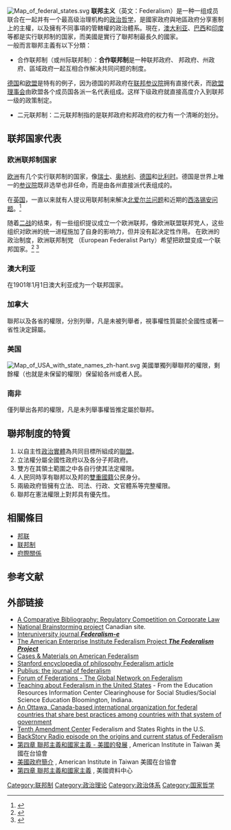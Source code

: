 {{noteTA
|G1=Country
}}
{{提示|联邦制|邦联制}}
[[Image:Map_of_federal_states.svg|thumb]]
'''联邦主义'''（英文：Federalism）是一种一组成员联合在一起并有一个最高级治理机构的[[政治哲学|政治哲学]]，是國家政府與地區政府分享憲制上的主權，以及擁有不同事項的管轄權的政治體系。現在，[[澳大利亚|澳大利亚]]、[[巴西|巴西]]和[[印度|印度]]等都是实行联邦制的国家，而美國是實行了聯邦制最長久的國家。<br>
一般而言聯邦主義有以下分類：
*合作联邦制（或州际联邦制）：'''合作联邦制'''是一种联邦政府、 邦政府、州政府、區域政府一起互相合作解决共同问题的制度。
[[德国|德国]]和[[欧盟|欧盟]]是特有的例子，因为德国的邦政府在[[德国联邦参议院|联邦参议院]]拥有直接代表，而[[欧盟理事会|欧盟理事会]]由欧盟各个成员国各派一名代表组成。这样下级政府就直接高度介入到联邦一级的政策制定。
*二元联邦制：二元联邦制指的是联邦政府和邦政府的权力有一个清晰的划分。

==联邦国家代表==
===欧洲联邦制国家===
[[欧洲|欧洲]]有几个实行联邦制的国家，像[[瑞士|瑞士]]、[[奥地利|奥地利]]、[[德国|德国]]和[[比利时|比利时]]。德国是世界上唯一的[[德国参议院|参议院]]既非选举也非任命，而是由各州直接派代表组成的。

在[[英国|英国]]，一直以来就有人提议用联邦制来解决[[北爱尔兰问题|北爱尔兰问题]]和近期的[[西洛锡安问题|西洛锡安问题]]。<ref>{{cite web|url=http://news.bbc.co.uk/1/hi/uk_politics/talking_politics/82358.stm|title=UK Politics: Talking Politics The West Lothian Question|date=1998-06-01|accessdate=2008-02-07|publisher=BBC News|archive-date=2009-01-15|archive-url=https://web.archive.org/web/20090115100153/http://news.bbc.co.uk/1/hi/uk_politics/talking_politics/82358.stm|dead-url=no}}</ref>

随着[[二战|二战]]的结束，有一些组织提议成立一个欧洲联邦，像欧洲联盟联邦党人，这些组织对欧洲的统一进程施加了自身的影响力，但并没有起决定性作用。
在欧洲的政治制度，欧洲联邦制党 （European Federalist Party）希望把欧盟变成一个联邦国家。<ref>{{cite web |url=http://federalistparty.eu/our-positions/ |title=European Federalist Party: our ideas |access-date=2015-03-15 |archive-date=2021-05-07 |archive-url=https://web.archive.org/web/20210507164046/http://federalistparty.eu/our-positions/ |dead-url=no }}</ref> <ref>{{cite web |url=http://english.cntv.cn/2015/03/13/VIDE1426223764848871.shtml |title=CCTV EU Commission president proposes EU military force |access-date=2015-03-15 |archive-url=https://web.archive.org/web/20150402160753/http://english.cntv.cn/2015/03/13/VIDE1426223764848871.shtml |archive-date=2015-04-02 |dead-url=yes }}</ref>

===澳大利亚===
{{main|澳大利亚的联邦制}}
在1901年1月1日澳大利亚成为一个联邦国家。
===加拿大===
{{main|加拿大的联邦制}}
聯邦以及各省的權限，分別列舉，凡是未被列舉者，視事權性質屬於全國性或著一省性決定歸屬。
===美国===
[[Image:Map_of_USA_with_state_names_zh-hant.svg|thumb]]
{{main|美国的联邦制}}
美國單獨列舉聯邦的權限，剩餘權（也就是未保留的權限）保留給各州或者人民。

===南非===
僅列舉出各邦的權限，凡是未列舉事權皆推定屬於聯邦。

==聯邦制度的特質==
# 以自主性[[政治實體|政治實體]]為共同目標所組成的[[聯盟|聯盟]]。
# 立法權分屬全國性政府以及各分子邦政府。
# 雙方在其領土範圍之中各自行使其法定權限。
# 人民同時享有聯邦以及邦的[[雙重國籍|雙重國籍]]公民身分。
# 兩級政府皆擁有立法、司法、行政、文官體系等完整權限。
# 聯邦在憲法權限上對邦具有優先性。

==相關條目==
*[[邦联|邦联]]
*[[联邦制|联邦制]]
*[[府際關係|府際關係]]

== 参考文献 ==
{{Reflist|2}}

==外部链接==
{{Wiktionary}}
* [http://ssrn.com/abstract=1103644  A Comparative Bibliography: Regulatory Competition on Corporate Law]
* [https://web.archive.org/web/20151101195143/http://www.nationalbrainstorm.org/ National Brainstorming project] Canadian site.
* [http://www.federalism-e.com Interuniversity journal '''''Federalism-e'''''] {{Wayback|url=http://www.federalism-e.com/ |date=20210214054022 }}
* [http://www.federalismproject.org The American Enterprise Institute Federalism Project '''''The Federalism Project'''''] {{Wayback|url=http://www.federalismproject.org/ |date=20210507164140 }}
* [https://web.archive.org/web/20090530040253/http://www.agh-attorneys.com/3_camo_contents.htm Cases & Materials on American Federalism]
* [http://plato.stanford.edu/entries/federalism/ Stanford encyclopedia of philosophy Federalism article] {{WebCite|url=https://www.webcitation.org/60wCN6EI1?url=http://plato.stanford.edu/entries/federalism/ |date=20110814182622 |dateformat=iso }}
* [http://publius.oxfordjournals.org/ Publius: the journal of federalism] {{Wayback|url=http://publius.oxfordjournals.org/ |date=20161217074329 }}
* [http://www.forumfed.org/en/index.php Forum of Federations - The Global Network on Federalism] {{Wayback|url=http://www.forumfed.org/en/index.php |date=20160304030503 }}<!-- This is a governmental-type forum, not an "internet discussion forum" -->
* [http://www.ericdigests.org/2003-1/usa.htm Teaching about Federalism in the United States] {{Wayback|url=http://www.ericdigests.org/2003-1/usa.htm |date=20110607083128 }} - From the Education Resources Information Center Clearinghouse for Social Studies/Social Science Education Bloomington, Indiana.
* [http://www.forumfed.org An Ottawa, Canada-based international organization for federal countries that share best practices among countries with that system of government] {{Wayback|url=http://www.forumfed.org/ |date=20190607105636 }}
* [http://www.tenthamendmentcenter.com Tenth Amendment Center] {{Wayback|url=http://www.tenthamendmentcenter.com/ |date=20191001031948 }} Federalism and States Rights in the U.S.
* [https://web.archive.org/web/20090326024127/http://www.backstoryradio.org/2009/02/laboratories-of-democracy/ BackStory Radio episode on the origins and current status of Federalism]
*[http://www.ait.org.tw/infousa/zhtw/PUBS/AmGovIntro/ch04.htm 第四章 聯邦主義和國家主義 - 美國的發展] {{Wayback|url=http://www.ait.org.tw/infousa/zhtw/PUBS/AmGovIntro/ch04.htm |date=20140902002218 }},  American Institute in Taiwan 美國在台協會 
*[http://www.ait.org.tw/infousa/zhtw/PUBS/AmGovIntro/contents.htm 美國政府簡介] {{Wayback|url=http://www.ait.org.tw/infousa/zhtw/PUBS/AmGovIntro/contents.htm |date=20151105014434 }}, American Institute in Taiwan 美國在台協會 
*[http://www.americancorner.org.tw/zh/american-government-a-brief-introduction/ch04.htm 第四章 聯邦主義和國家主義] {{Wayback|url=http://www.americancorner.org.tw/zh/american-government-a-brief-introduction/ch04.htm |date=20200729093644 }}, 美國資料中心

{{世界主义和世界政府专题|state=uncollapsed}}

{{Authority control}}
[[Category:联邦制|Category:联邦制]]
[[Category:政治理论|Category:政治理论]]
[[Category:政治体系|Category:政治体系]]
[[Category:国家哲学|Category:国家哲学]]